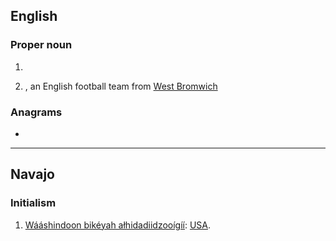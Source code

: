 ==English==

===Proper noun===
{{en-proper noun}}

# {{init of|lang=en|{{W|World Boxing Association}}}}
# {{init of|lang=en|[[w:West Bromwich Albion|West Bromwich Albion]]|nodot=1}}, an English football team from [[West Bromwich]]

===Anagrams===
* {{anagrams|en|a=abw|AWB}}

----

==Navajo==
{{wikipedia|lang=nv|W.B.A.}}

===Initialism===
{{head|nv|initialism}}

# [[Wááshindoon bikéyah ałhidadiidzooígíí]]: [[USA]].